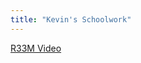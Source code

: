 ```yaml
---
title: "Kevin's Schoolwork"
---
```


[R33M Video](https://www.youtube.com/watch?v=SG5-_hInODw){target="_blank"}